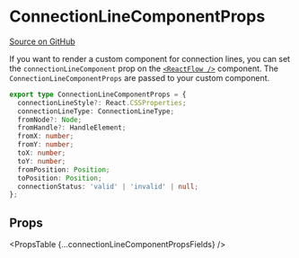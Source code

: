 
# ConnectionLineComponentProps

[Source on GitHub](https://github.com/wbkd/react-flow/blob/bacaa99c73b347856f63c5d495f5a0829be1e431/packages/core/src/types/edges.ts/#L152)

If you want to render a custom component for connection lines, you can set the
`connectionLineComponent` prop on the [`<ReactFlow />`](/api-reference/react-flow#connection-connectionLineComponent)
component. The `ConnectionLineComponentProps` are passed to your custom component.

```ts
export type ConnectionLineComponentProps = {
  connectionLineStyle?: React.CSSProperties;
  connectionLineType: ConnectionLineType;
  fromNode?: Node;
  fromHandle?: HandleElement;
  fromX: number;
  fromY: number;
  toX: number;
  toY: number;
  fromPosition: Position;
  toPosition: Position;
  connectionStatus: 'valid' | 'invalid' | null;
};
```

## Props

<PropsTable {...connectionLineComponentPropsFields} />
